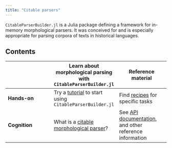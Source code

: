 ```yaml
---
title: "Citable parsers"
---
```


`CitableParserBuilder.jl` is a Julia package defining a framework for in-memory morphological parsers. It was conceived for and is especially appropriate for parsing corpora of texts in historical languages.



## Contents

| | Learn about morphological parsing with `CitableParserBuilder.jl` | Reference material |
| --- | --- | --- |
| **Hands-on** |  Try a [tutorial](./tutorials/) to start using  `CitableParserBuilder.jl`  | Find [recipes](./guides/) for specific tasks |
| **Cognition** | What is a [citable morphological parser](./concepts/)?  | See [API documentation](./reference/), and other reference information |

